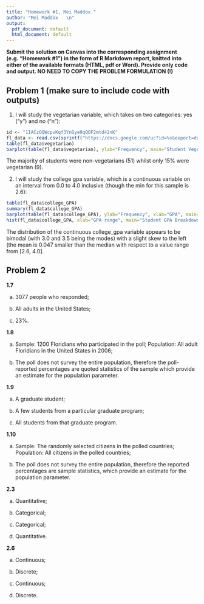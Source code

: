 ```yaml
---
title: "Homework #1, Mei Maddox."
author: "Mei Maddox   \n"
output:
  pdf_document: default
  html_document: default
---
```



**Submit the solution on Canvas into the corresponding assignment (e.g. "Homework #1") in the form of R Markdown report, knitted into either of the available formats (HTML, pdf or Word). Provide only code and output. NO NEED TO COPY THE PROBLEM FORMULATION (!)**


## Problem 1 (make sure to include code with outputs)

1. I will study the vegetarian variable, which takes on two categories: yes ("y") and no ("n"):

```r
id <- "1IACzOQWcpvKqf3YnGye0qQOF2mtd42nK"
fl_data <- read.csv(sprintf("https://docs.google.com/uc?id=%s&export=download", id))
table(fl_data$vegetarian)
barplot(table(fl_data$vegetarian), ylab="Frequency", main="Student Vegetarianism")
```

The majority of students were non-vegetarians (51) whilst only 15% were vegetarian (9).

2. I will study the college gpa variable, which is a continuous variable on an interval from 0.0 to 4.0 inclusive (though the min for this sample is 2.6):

```r
table(fl_data$college_GPA)
summary(fl_data$college_GPA)
barplot(table(fl_data$college_GPA), ylab="Frequency", xlab="GPA", main="Student GPA Breakdown")
hist(fl_data$college_GPA, xlab="GPA range", main="Student GPA Breakdown")
```

The distribution of the continuous college_gpa variable appears to be bimodal (with 3.0 and 3.5 being the modes) with a slight skew to the left (the mean is 0.047 smaller than the median with respect to a value range from [2.6, 4.0]. 

## Problem 2

**1.7** 

a) 3077 people who responded;

b) All adults in the United States;

c) 23%.

**1.8**

a) Sample: 1200 Floridians who participated in the poll;
   Population: All adult Floridians in the United States in 2006;

b) The poll does not survey the entire population, therefore the poll-reported percentages are quoted statistics of the sample which provide an estimate for the population parameter. 

**1.9** 

a) A graduate student;

b) A few students from a particular graduate program;

c) All students from that graduate program.

**1.10** 

a) Sample: The randomly selected citizens in the polled countries;
   Population: All citizens in the polled countries;

b) The poll does not survey the entire population, therefore the reported percentages are sample statistics, which provide an estimate for the population parameter.

**2.3**

a) Quantitative;

b) Categorical;

c) Categorical;

d) Quantitative.

**2.6**

a) Continuous;

b) Discrete;

c) Continuous;

d) Discrete.
